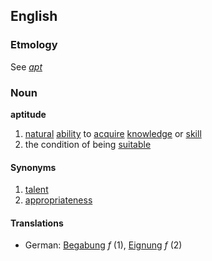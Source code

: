 ==English==
===Etmology===
See ''[[apt]]''
===Noun===
'''aptitude'''
# [[natural]] [[ability]] to [[acquire]] [[knowledge]] or [[skill]]
# the condition of being [[suitable]]
====Synonyms====
# [[talent]]
# [[appropriateness]]
====Translations====
*German: [[Begabung]] ''f'' (1), [[Eignung]] ''f'' (2)
